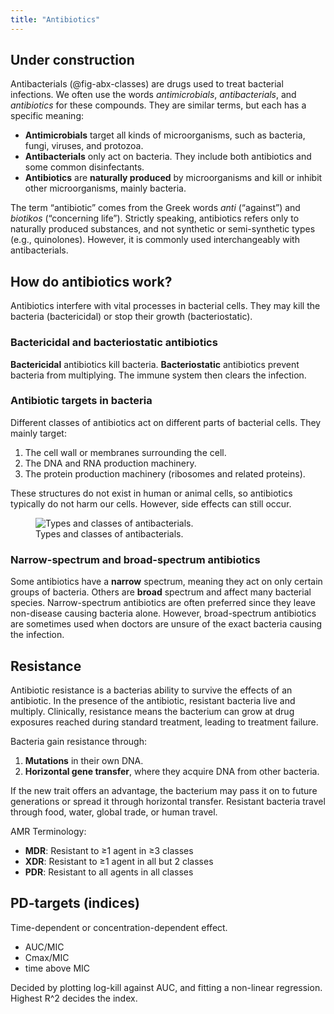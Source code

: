 ```yaml
---
title: "Antibiotics"
---
```


:::{.callout-caution}
# Under construction
:::

Antibacterials (@fig-abx-classes) are drugs used to treat bacterial infections.
We often use the words *antimicrobials*, *antibacterials*, and *antibiotics* for these compounds.
They are similar terms, but each has a specific meaning:

- **Antimicrobials** target all kinds of microorganisms, such as bacteria, fungi, viruses, and protozoa.
- **Antibacterials** only act on bacteria. They include both antibiotics and some common disinfectants.
- **Antibiotics** are **naturally produced** by microorganisms and kill or inhibit other microorganisms, mainly bacteria.

The term "antibiotic" comes from the Greek words *anti* ("against") and *biotikos* ("concerning life").
Strictly speaking, antibiotics refers only to naturally produced substances, and not synthetic or semi-synthetic types (e.g., quinolones).
However, it is commonly used interchangeably with antibacterials.

## How do antibiotics work?

Antibiotics interfere with vital processes in bacterial cells.
They may kill the bacteria (bactericidal) or stop their growth (bacteriostatic).

### Bactericidal and bacteriostatic antibiotics

**Bactericidal** antibiotics kill bacteria.
**Bacteriostatic** antibiotics prevent bacteria from multiplying.
The immune system then clears the infection.

### Antibiotic targets in bacteria

Different classes of antibiotics act on different parts of bacterial cells.
They mainly target:

1. The cell wall or membranes surrounding the cell.
2. The DNA and RNA production machinery.
3. The protein production machinery (ribosomes and related proteins).

These structures do not exist in human or animal cells, so antibiotics typically do not harm our cells.
However, side effects can still occur.

![Types and classes of antibacterials.](images/abx-classes.png){#fig-abx-classes}

### Narrow-spectrum and broad-spectrum antibiotics

Some antibiotics have a **narrow** spectrum, meaning they act on only certain groups of bacteria.
Others are **broad** spectrum and affect many bacterial species.
Narrow-spectrum antibiotics are often preferred since they leave non-disease causing bacteria alone.
However, broad-spectrum antibiotics are sometimes used when doctors are unsure of the exact bacteria causing the infection.

## Resistance

Antibiotic resistance is a bacterias ability to survive the effects of an antibiotic.
In the presence of the antibiotic, resistant bacteria live and multiply.
Clinically, resistance means the bacterium can grow at drug exposures reached during standard treatment, leading to treatment failure.

Bacteria gain resistance through:

1. **Mutations** in their own DNA.
2. **Horizontal gene transfer**, where they acquire DNA from other bacteria.

If the new trait offers an advantage, the bacterium may pass it on to future generations or spread it through horizontal transfer.
Resistant bacteria travel through food, water, global trade, or human travel.

AMR Terminology:

- **MDR**: Resistant to ≥1 agent in ≥3 classes  
- **XDR**: Resistant to ≥1 agent in all but 2 classes
- **PDR**: Resistant to all agents in all classes

## PD-targets (indices)

Time-dependent or concentration-dependent effect.

* AUC/MIC
* Cmax/MIC
* time above MIC

Decided by plotting log-kill against AUC, and fitting a non-linear regression.
Highest R^2 decides the index.
